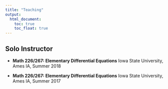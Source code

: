 ```yaml
---
title: "Teaching"
output:
  html_document:
    toc: true
    toc_float: true
---
```


<link rel="stylesheet" href="styles.css" type="text/css">

## Solo Instructor

*   **Math 226/267: Elementary Differential Equations**
    Iowa State University, Ames IA, Summer 2018

*   **Math 226/267: Elementary Differential Equations**
    Iowa State University, Ames IA, Summer 2017
